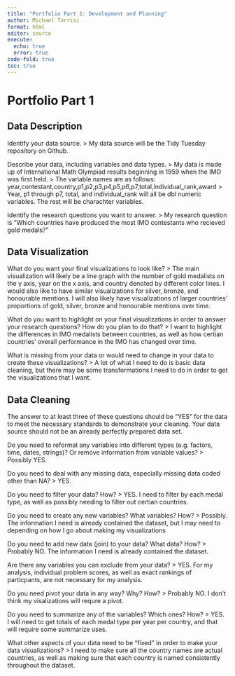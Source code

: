 ```yaml
---
title: "Portfolio Part 1: Development and Planning"
author: Michael Torrisi
format: html
editor: source
execute: 
  echo: true
  error: true
code-fold: true
toc: true
---
```


# Portfolio Part 1

## Data Description

Identify your data source.
> My data source will be the Tidy Tuesday repository on Github. 


Describe your data, including variables and data types.
> My data is made up of International Math Olympiad results beginning in 1959 when the IMO was first held. 
> The variable names are as follows:
    year,contestant,country,p1,p2,p3,p4,p5,p6,p7,total,individual_rank,award
> Year, p1 through p7, total, and individual_rank will all be dbl numeric variables. The rest will be charachter variables.

Identify the research questions you want to answer.
> My research question is "Which countries have produced the most IMO contestants who recieved gold medals?"


## Data Visualization

What do you want your final visualizations to look like?
> The main visualization will likely be a line graph with the number of gold medalists on the y axis, year on the x axis, and country denoted by different color lines. I would also like to have similar visualizations for silver, bronze, and honourable mentions. I will also likely have visualizations of larger countries' proportions of gold, silver, bronze and honourable mentions over time.

What do you want to highlight on your final visualizations in order to answer your research questions? How do you plan to do that?
> I want to highlight the differences in IMO medalists between countries, as well as how certian countries' overall performance in the IMO has changed over time.

What is missing from your data or would need to change in your data to create these visualizations?
> A lot of what I need to do is basic data cleaning, but there may be some transformations I need to do in order to get the visualizations that I want.

## Data Cleaning

The answer to at least three of these questions should be “YES” for the data to meet the necessary standards to demonstrate your cleaning. Your data source should not be an already perfectly prepared data set.

Do you need to reformat any variables into different types (e.g. factors, time, dates, strings)? Or remove information from variable values?
> Possibly YES.

Do you need to deal with any missing data, especially missing data coded other than NA?
> YES.

Do you need to filter your data? How?
> YES. I need to filter by each medal type, as well as possibly needing to filter out certian countries.

Do you need to create any new variables? What variables? How?
> Possibly. The information I need is already contained the dataset, but I may need to depending on how I go about making my visualizations

Do you need to add new data (join) to your data? What data? How?
> Probably NO. The information I need is already contained the dataset.

Are there any variables you can exclude from your data?
> YES. For my analysis, individual problem scores, as well as exact rankings of particpants, are not necessary for my analysis.

Do you need pivot your data in any way? Why? How?
> Probably NO. I don't think my visalizations will requre a pivot.

Do you need to summarize any of the variables? Which ones? How?
> YES. I will need to get totals of each medal type per year per country, and that will require some summarize uses.

What other aspects of your data need to be “fixed” in order to make your data visualizations?
> I need to make sure all the country names are actual countries, as well as making sure that each country is named consistently throughout the dataset.

